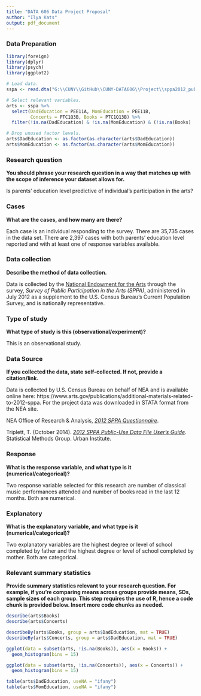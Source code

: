```yaml
---
title: "DATA 606 Data Project Proposal"
author: "Ilya Kats"
output: pdf_document
---
```


### Data Preparation

```r
library(foreign)
library(dplyr)
library(psych)
library(ggplot2)

# Load data.
sspa <- read.dta("G:\\CUNY\\GitHub\\CUNY-DATA606\\Project\\sppa2012_public_stata.dta")

# Select relevant variables.
arts <- sspa %>% 
  select(DadEducation = PEE11A, MomEducation = PEE11B, 
         Concerts = PTC1Q3B, Books = PTC1Q13B) %>% 
  filter(!is.na(DadEducation) & !is.na(MomEducation) & (!is.na(Books) | !is.na(Concerts)))

# Drop unused factor levels.
arts$DadEducation <- as.factor(as.character(arts$DadEducation))
arts$MomEducation <- as.factor(as.character(arts$MomEducation))
```


### Research question 

**You should phrase your research question in a way that matches up with the scope of inference your dataset allows for.**

Is parents' education level predictive of individual's participation in the arts?


### Cases 

**What are the cases, and how many are there?**

Each case is an individual responding to the survey. There are 35,735 cases in the data set. There are 2,397 cases with both parents' education level reported and with at least one of response variables available. 


### Data collection 

**Describe the method of data collection.**

Data is collected by the [National Endowment for the Arts](https://www.arts.gov) through the survey, *Survey of Public Participation in the Arts (SPPA)*, administered in July 2012 as a supplement to the U.S. Census Bureau's Current Population Survey, and is nationally representative.


### Type of study 

**What type of study is this (observational/experiment)?**

This is an observational study.


### Data Source 

**If you collected the data, state self-collected. If not, provide a citation/link.**

Data is collected by U.S. Census Bureau on behalf of NEA and is available online here: https://www.arts.gov/publications/additional-materials-related-to-2012-sppa. For the project data was downloaded in STATA format from the NEA site.

NEA Office of Research & Analysis, *[2012 SPPA  Questionnaire](https://www.arts.gov/sites/default/files/sppa-questionnaire-2012.pdf)*.

Triplett, T. (October 2014). *[2012 SPPA Public-Use Data File User's Guide](https://www.arts.gov/sites/default/files/2012-sppa-data-users-guide-revised.pdf)*. Statistical Methods Group. Urban Institute.


### Response 

**What is the response variable, and what type is it (numerical/categorical)?**

Two response variable selected for this research are number of classical music performances attended and number of books read in the last 12 months. Both are numerical.


### Explanatory 

**What is the explanatory variable, and what type is it (numerical/categorical)?**

Two explanatory variables are the highest degree or level of school completed by father and the highest degree or level of school completed by mother. Both are categorical.


### Relevant summary statistics 

**Provide summary statistics relevant to your research question. For example, if you’re comparing means across groups provide means, SDs, sample sizes of each group. This step requires the use of R, hence a code chunk is provided below. Insert more code chunks as needed.**

```r
describe(arts$Books)
describe(arts$Concerts)

describeBy(arts$Books, group = arts$DadEducation, mat = TRUE)
describeBy(arts$Concerts, group = arts$DadEducation, mat = TRUE)

ggplot(data = subset(arts, !is.na(Books)), aes(x = Books)) + 
  geom_histogram(bins = 15)

ggplot(data = subset(arts, !is.na(Concerts)), aes(x = Concerts)) + 
  geom_histogram(bins = 15)

table(arts$DadEducation, useNA = "ifany")
table(arts$MomEducation, useNA = "ifany")
```

